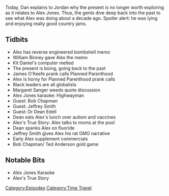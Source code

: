 {{Episode
    | title           = March 18, 2008
    | caption         = [https://knowledgefight.libsyn.com/knowledge-fight-march-18-2008 Listen to this episode on Libsyn]
    | episodeNumber   = 123
    | length          = 01:42:08
    | airDate         = January 26, 2018
    | coverageDate    = March 18, 2008
    | episodeType     = [[:Category:Time Travel|Time Travel]]
    | appearance      = [[William Binney]], [[Kit Daniels]], [[James O'Keefe]], [[Margaret Sanger]], [[Bob Chapman]], [[Jeffrey Smith]], [[Dr Dean Edell]], [[Ted Anderson]]
    | beverage        = Prophecy Wine
    | previousEpisode = [[122 LIVE: March 1-2, 2012]]
    | nextEpisode     = [[124: March 23, 2008]]
}}

{{Stub}}

Today, Dan explains to Jordan why the present is no longer worth exploring as it relates to Alex Jones. Thus, the gents dive deep back into the past to see what Alex was doing about a decade ago. Spoiler alert: he was lying and enjoying really good country jams.

==Tidbits==

*Alex has reverse engineered bombshell memo
*William Binney gave Alex the memo
*Kit Daniel's computer melted
*The present is boing, going back to the past
*James O'Keefe prank calls Planned Parenthood
*Alex is horny for Planned Parenthood prank calls
*Black leaders are all globalists
*Margaret Sanger weeds quote discussion
*Alex Jones karaoke: Highwayman
*Guest: Bob Chapman
*Guest: Jeffrey Smith
*Guest: Dr Dean Edell
*Dean eats Alex's lunch over autism and vaccines
*Alex's True Story: Alex talks to moms at the pool
*Dean spanks Alex on fluoride
*Jeffrey Smith gives Alex his rat GMO narrative
*Early Alex supplement commercials
*Bob Chapman/ Ted Anderson gold game

==Notable Bits==

*Alex Jones Karaoke
*Alex's True Story

[[Category:Episodes]]
[[Category:Time Travel]]